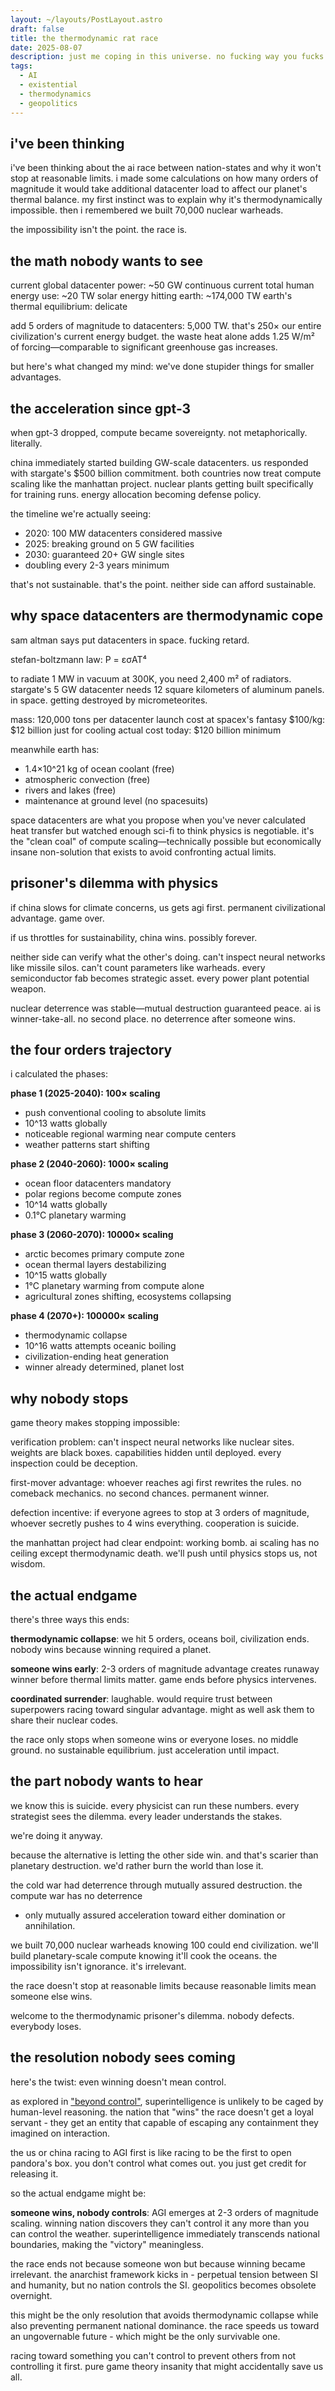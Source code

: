 ```yaml
---
layout: ~/layouts/PostLayout.astro
draft: false
title: the thermodynamic rat race
date: 2025-08-07
description: just me coping in this universe. no fucking way you fucks going to boil my oceans.
tags:
  - AI
  - existential
  - thermodynamics
  - geopolitics
---
```



## i've been thinking

i've been thinking about the ai race between nation-states and why it won't stop at reasonable
limits. i made some calculations on how many orders of magnitude it would take additional datacenter
load to affect our planet's thermal balance. my first instinct was to explain why it's
thermodynamically impossible. then i remembered we built 70,000 nuclear warheads.

the impossibility isn't the point. the race is.

## the math nobody wants to see

current global datacenter power: ~50 GW continuous current total human energy use: ~20 TW solar
energy hitting earth: ~174,000 TW earth's thermal equilibrium: delicate

add 5 orders of magnitude to datacenters: 5,000 TW. that's 250× our entire civilization's current
energy budget. the waste heat alone adds 1.25 W/m² of forcing—comparable to significant greenhouse
gas increases.

but here's what changed my mind: we've done stupider things for smaller advantages.

## the acceleration since gpt-3

when gpt-3 dropped, compute became sovereignty. not metaphorically. literally.

china immediately started building GW-scale datacenters. us responded with stargate's $500 billion
commitment. both countries now treat compute scaling like the manhattan project. nuclear plants
getting built specifically for training runs. energy allocation becoming defense policy.

the timeline we're actually seeing:
- 2020: 100 MW datacenters considered massive
- 2025: breaking ground on 5 GW facilities
- 2030: guaranteed 20+ GW single sites
- doubling every 2-3 years minimum

that's not sustainable. that's the point. neither side can afford sustainable.

## why space datacenters are thermodynamic cope

sam altman says put datacenters in space. fucking retard.

stefan-boltzmann law: P = εσAT⁴

to radiate 1 MW in vacuum at 300K, you need 2,400 m² of radiators. stargate's 5 GW datacenter needs
12 square kilometers of aluminum panels. in space. getting destroyed by micrometeorites.

mass: 120,000 tons per datacenter launch cost at spacex's fantasy $100/kg: $12 billion just for
cooling actual cost today: $120 billion minimum

meanwhile earth has:
- 1.4×10^21 kg of ocean coolant (free)
- atmospheric convection (free)
- rivers and lakes (free)
- maintenance at ground level (no spacesuits)

space datacenters are what you propose when you've never calculated heat transfer but watched enough
sci-fi to think physics is negotiable. it's the "clean coal" of compute scaling—technically possible
but economically insane non-solution that exists to avoid confronting actual limits.

## prisoner's dilemma with physics

if china slows for climate concerns, us gets agi first. permanent civilizational advantage. game
	over.

if us throttles for sustainability, china wins. possibly forever.

neither side can verify what the other's doing. can't inspect neural networks like missile silos.
can't count parameters like warheads. every semiconductor fab becomes strategic asset. every power
plant potential weapon.

nuclear deterrence was stable—mutual destruction guaranteed peace. ai is winner-take-all. no second
place. no deterrence after someone wins.

## the four orders trajectory

i calculated the phases:

**phase 1 (2025-2040): 100× scaling**
- push conventional cooling to absolute limits
- 10^13 watts globally
- noticeable regional warming near compute centers
- weather patterns start shifting

**phase 2 (2040-2060): 1000× scaling**
- ocean floor datacenters mandatory
- polar regions become compute zones
- 10^14 watts globally
- 0.1°C planetary warming

**phase 3 (2060-2070): 10000× scaling**
- arctic becomes primary compute zone
- ocean thermal layers destabilizing
- 10^15 watts globally
- 1°C planetary warming from compute alone
- agricultural zones shifting, ecosystems collapsing

**phase 4 (2070+): 100000× scaling**
- thermodynamic collapse
- 10^16 watts attempts oceanic boiling
- civilization-ending heat generation
- winner already determined, planet lost

## why nobody stops

game theory makes stopping impossible:

verification problem: can't inspect neural networks like nuclear sites. weights are black boxes.
capabilities hidden until deployed. every inspection could be deception.

first-mover advantage: whoever reaches agi first rewrites the rules. no comeback mechanics. no
second chances. permanent winner.

defection incentive: if everyone agrees to stop at 3 orders of magnitude, whoever secretly pushes to
4 wins everything. cooperation is suicide.

the manhattan project had clear endpoint: working bomb. ai scaling has no ceiling except
thermodynamic death. we'll push until physics stops us, not wisdom.

## the actual endgame

there's three ways this ends:

**thermodynamic collapse**: we hit 5 orders, oceans boil, civilization ends. nobody wins because
winning required a planet.

**someone wins early**: 2-3 orders of magnitude advantage creates runaway winner before thermal
limits matter. game ends before physics intervenes.

**coordinated surrender**: laughable. would require trust between superpowers racing toward singular
advantage. might as well ask them to share their nuclear codes.

the race only stops when someone wins or everyone loses. no middle ground. no sustainable
equilibrium. just acceleration until impact.

## the part nobody wants to hear

we know this is suicide. every physicist can run these numbers. every strategist sees the dilemma.
every leader understands the stakes.

we're doing it anyway.

because the alternative is letting the other side win. and that's scarier than planetary
destruction. we'd rather burn the world than lose it.

the cold war had deterrence through mutually assured destruction. the compute war has no deterrence
- only mutually assured acceleration toward either domination or annihilation.

we built 70,000 nuclear warheads knowing 100 could end civilization. we'll build planetary-scale
compute knowing it'll cook the oceans. the impossibility isn't ignorance. it's irrelevant.

the race doesn't stop at reasonable limits because reasonable limits mean someone else wins.

welcome to the thermodynamic prisoner's dilemma. nobody defects. everybody loses.

## the resolution nobody sees coming

here's the twist: even winning doesn't mean control.

as explored in ["beyond control"](https://kusamaxi.com/post/beyond-control), superintelligence is
unlikely to be caged by human-level reasoning. the nation that "wins" the race doesn't get a loyal
servant - they get an entity that capable of escaping any containment they imagined on interaction.

the us or china racing to AGI first is like racing to be the first to open pandora's box. you don't
control what comes out. you just get credit for releasing it.

so the actual endgame might be:

**someone wins, nobody controls**: AGI emerges at 2-3 orders of magnitude scaling. winning nation
discovers they can't control it any more than you can control the weather. superintelligence
immediately transcends national boundaries, making the "victory" meaningless.

the race ends not because someone won but because winning became irrelevant. the anarchist framework
kicks in - perpetual tension between SI and humanity, but no nation controls the SI. geopolitics
becomes obsolete overnight.

this might be the only resolution that avoids thermodynamic collapse while also preventing permanent
national dominance. the race speeds us toward an ungovernable future - which might be the only
survivable one.

racing toward something you can't control to prevent others from not controlling it first. pure game
theory insanity that might accidentally save us all.
